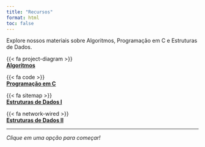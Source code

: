 ```yaml
---
title: "Recursos"
format: html
toc: false 
---
```


Explore nossos materiais sobre Algoritmos, Programação em C e Estruturas de Dados. 

::: {.grid}

::: {.g-col-6}
::: {.card .bg-success .text-white .text-center .p-4}
{{< fa project-diagram >}}  
**[Algoritmos](disciplinas/algoritmos/index.qmd){.stretched-link .text-white}**
:::
:::


::: {.g-col-6}
::: {.card .bg-primary .text-white .text-center .p-4}
{{< fa code >}}  
**[Programação em C](disciplinas/programacaoc/index.qmd){.stretched-link .text-white}**
:::
:::

::: {.g-col-6}
::: {.card .bg-warning .text-white .text-center .p-4}
{{< fa sitemap >}}  
**[Estruturas de Dados I](disciplinas/aed1/index.qmd){.stretched-link .text-white}**
:::
:::

::: {.g-col-6}
::: {.card .bg-purple .text-white .text-center .p-4}
{{< fa network-wired >}}  
**[Estruturas de Dados II](disciplinas/aed2/index.qmd){.stretched-link .text-white}**
:::
:::

:::
---
_Clique em uma opção para começar!_ 
